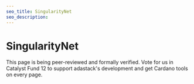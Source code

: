 ```yaml
---
seo_title: SingularityNet
seo_description:
---
```


# SingularityNet

This page is being peer-reviewed and formally verified. Vote for us in Catalyst Fund 12 to support adastack's development and get Cardano tools on every page.
